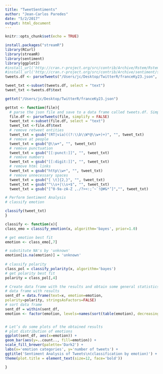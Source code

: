 ```yaml
---
title: "TweetSentiments"
author: "Jean-Carlos Paredes"
date: "5/2/2017"
output: html_document
---
```


```r
knitr::opts_chunk$set(echo = TRUE)
```

```r
install.packages("streamR")
library(RCurl)
library(streamR)
library(sentiment)
library(ggplot2)
#install_url('http://cran.r-project.org/src/contrib/Archive/Rstem/Rstem_0.4-1.tar.gz')
#install_url('http://cran.r-project.org/src/contrib/Archive/sentiment/sentiment_0.2.tar.gz')
tweets.df <- parseTweets("/Users/jc/Desktop/TwitterR/franceKy23.json", simplify = FALSE) #Change This

tweet_txt <-subset(tweets.df, select = "text")
tweet_txt <-tweets.df$text

gettxt("/Users/jc/Desktop/TwitterR/franceKy23.json")

gettxt <- function(file){
  # parse the json file and save to a data frame called tweets.df. Simplify = FALSE ensures that we include      lat/lon information in that data frame.
  file.df <- parseTweets(file, simplify = FALSE)
  tweet_txt <-subset(file.df, select = "text")
  tweet_txt <-file.df$text
  # remove retweet entities
  tweet_txt = gsub("(RT|via)((?:\\b\\W*@\\w+)+)", "", tweet_txt)
  # remove at people
  tweet_txt = gsub("@\\w+", "", tweet_txt)
  # remove punctuation
  tweet_txt = gsub("[[:punct:]]", "", tweet_txt)
  # remove numbers
  tweet_txt = gsub("[[:digit:]]", "", tweet_txt)
  # remove html links
  tweet_txt = gsub("http\\w+", "", tweet_txt)
  # remove unnecessary spaces
  tweet_txt = gsub("[ \t]{2,}", "", tweet_txt)
  tweet_txt = gsub("^\\s+|\\s+$", "", tweet_txt)
  tweet_txt = gsub("[^0-9a-zA-Z ,./?><:;’~`!@#&*’]","", tweet_txt)

# Perform Sentiment Analysis
# classify emotion

classify(tweet_txt)
}

classify <- function(x){
class_emo = classify_emotion(x, algorithm='bayes', prior=1.0)

# get emotion best fit
emotion <- class_emo[,7]

# substitute NA's by 'unknown'
emotion[is.na(emotion)] = 'unknown'
 
# classify polarity
class_pol = classify_polarity(x, algorithm='bayes')
# get polarity best fit
polarity = class_pol[,4]

# Create data frame with the results and obtain some general statistics
# data frame with results
sent_df = data.frame(text=x, emotion=emotion,
polarity=polarity, stringsAsFactors=FALSE)
# sort data frame
sent_df = within(sent_df,
emotion <- factor(emotion, levels=names(sort(table(emotion), decreasing=TRUE))))


# Let’s do some plots of the obtained results
# plot distribution of emotions
ggplot(sent_df, aes(x=emotion)) +
geom_bar(aes(y=..count.., fill=emotion)) +
scale_fill_brewer(palette='Dark2') +
labs(x='emotion categories', y='number of tweets') +
ggtitle('Sentiment Analysis of Tweets\n(classification by emotion)') +
theme(plot.title = element_text(size=12, face='bold'))

}

```


